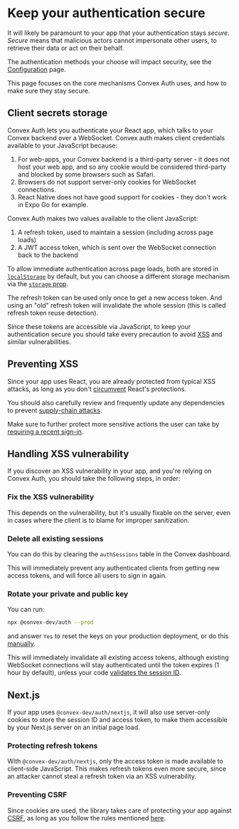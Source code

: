 
# Keep your authentication secure

It will likely be paramount to your app that your authentication stays _secure_.
_Secure_ means that malicious actors cannot impersonate other users, to retrieve
their data or act on their behalf.

The authentication methods your choose will impact security, see the
[Configuration](/config#understand-the-tradeoffs) page.

This page focuses on the core mechanisms Convex Auth uses, and how to make sure
they stay secure.

## Client secrets storage

Convex Auth lets you authenticate your React app, which talks to your Convex
backend over a WebSocket. Convex auth makes client credentials available to your
JavaScript because:

1. For web-apps, your Convex backend is a third-party server - it does not host
   your web app, and so any cookie would be considered third-party and blocked
   by some browsers such as Safari.
2. Browsers do not support server-only cookies for WebSocket connections.
3. React Native does not have good support for cookies - they don't work in Expo
   Go for example.

Convex Auth makes two values available to the client JavaScript:

1. A refresh token, used to maintain a session (including across page loads)
2. A JWT access token, which is sent over the WebSocket connection back to the
   backend

To allow immediate authentication across page loads, both are stored in
[`localStorage`](https://developer.mozilla.org/en-US/docs/Web/API/Window/localStorage)
by default, but you can choose a different storage mechanism via the
[`storage` prop](/api_reference/react#convexauthprovider).

The refresh token can be used only once to get a new access token. And using an
"old" refresh token will invalidate the whole session (this is called refresh
token reuse detection).

Since these tokens are accessible via JavaScript, to keep your authentication
secure you should take every precaution to avoid
[XSS](https://en.wikipedia.org/wiki/Cross-site_scripting) and similar
vulnerabilities.

## Preventing XSS

Since your app uses React, you are already protected from typical XSS attacks,
as long as you don't
[circumvent](https://react.dev/reference/react-dom/components/common#dangerously-setting-the-inner-html)
React's protections.

You should also carefully review and frequently update any dependencies to
prevent
[supply-chain attacks](https://www.cloudflare.com/learning/security/what-is-a-supply-chain-attack/).

Make sure to further protect more sensitive actions the user can take by
[requiring a recent sign-in](/advanced#session-validity).

## Handling XSS vulnerability

If you discover an XSS vulnerability in your app, and you're relying on Convex
Auth, you should take the following steps, in order:

<Steps>

### Fix the XSS vulnerability

This depends on the vulnerability, but it's usually fixable on the server, even
in cases where the client is to blame for improper sanitization.

### Delete all existing sessions

You can do this by clearing the `authSessions` table in the Convex dashboard.

This will immediately prevent any authenticated clients from getting new access
tokens, and will force all users to sign in again.

### Rotate your private and public key

You can run:

```sh
npx @convex-dev/auth --prod
```

and answer `Yes` to reset the keys on your production deployment, or do this
[manually](/setup/manual#configure-private-and-public-key).

This will immediately invalidate all existing access tokens, although existing
WebSocket connections will stay authenticated until the token expires (1 hour by
default), unless your code
[validates the session ID](/advanced#session-validity).

</Steps>

## Next.js

If your app uses `@convex-dev/auth/nextjs`, it will also use server-only cookies
to store the session ID and access token, to make them accessible by your
Next.js server on an initial page load.

### Protecting refresh tokens

With `@convex-dev/auth/nextjs`, only the access token is made available to
client-side JavaScript. This makes refresh tokens even more secure, since an
attacker cannot steal a refresh token via an XSS vulnerability.

### Preventing CSRF

Since cookies are used, the library takes care of protecting your app against
[CSRF](https://en.wikipedia.org/wiki/Cross-site_request_forgery), as long as you
follow the rules mentioned
[here](/authz/nextjs#calling-authenticated-mutations-and-actions).
